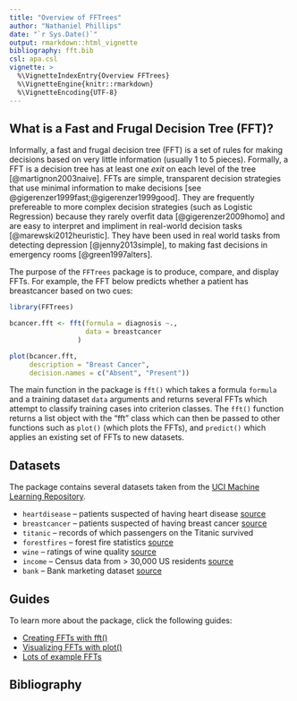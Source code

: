 ```yaml
---
title: "Overview of FFTrees"
author: "Nathaniel Phillips"
date: "`r Sys.Date()`"
output: rmarkdown::html_vignette
bibliography: fft.bib
csl: apa.csl
vignette: >
  %\VignetteIndexEntry{Overview FFTrees}
  %\VignetteEngine{knitr::rmarkdown}
  %\VignetteEncoding{UTF-8}
---
```


## What is a Fast and Frugal Decision Tree (FFT)?

Informally, a fast and frugal decision tree (FFT) is a set of rules for making decisions based on very little information (usually 1 to 5 pieces). Formally, a FFT is a decision tree has at least one *exit* on each level of the tree [@martignon2003naive]. FFTs are simple, transparent decision strategies that use minimal information to make decisions [see @gigerenzer1999fast;@gigerenzer1999good]. They are frequently prefereable to more complex decision strategies (such as Logistic Regression) because they rarely overfit data [@gigerenzer2009homo] and are easy to interpret and impliment in real-world decision tasks [@marewski2012heuristic]. They have been used in real world tasks from detecting depression [@jenny2013simple], to making fast decisions in emergency rooms [@green1997alters].

The purpose of the `FFTrees` package is to produce, compare, and display FFTs. For example, the FFT below predicts whether a patient has breastcancer based on two cues:

```r
library(FFTrees)
```


```r
bcancer.fft <- fft(formula = diagnosis ~.,
                   data = breastcancer
                 )

plot(bcancer.fft,
     description = "Breast Cancer",
     decision.names = c("Absent", "Present"))
```

The main function in the package is `fft()` which takes a formula `formula` and a training dataset `data` arguments and returns several FFTs which attempt to classify training cases into criterion classes. The `fft()` function returns a list object with the "fft" class which can then be passed to other functions such as `plot()` (which plots the FFTs), and `predict()` which applies an existing set of FFTs to new datasets.

## Datasets

The package contains several datasets taken from the [UCI Machine Learning Repository](http://archive.ics.uci.edu/ml/).

- `heartdisease` -- patients suspected of having heart disease [source](http://archive.ics.uci.edu/ml/datasets/Heart+Disease)
- `breastcancer` -- patients suspected of having breast cancer [source](https://archive.ics.uci.edu/ml/datasets/Breast+Cancer+Wisconsin+(Diagnostic))
- `titanic` -- records of which passengers on the Titanic survived
- `forestfires` -- forest fire statistics [source](http://archive.ics.uci.edu/ml/datasets/Forest+Fires)
- `wine` -- ratings of wine quality [source](http://archive.ics.uci.edu/ml/datasets/Wine)
- `income` -- Census data from > 30,000 US residents [source](http://archive.ics.uci.edu/ml/datasets/Adult)
- `bank` -- Bank marketing dataset [source](http://archive.ics.uci.edu/ml/datasets/Bank+Marketing)

## Guides

To learn more about the package, click the following guides:

- [Creating FFTs with fft()](fft_function.html)
- [Visualizing FFTs with plot()](fft_plot.html)
- [Lots of example FFTs](fft_examples.html)

## Bibliography
